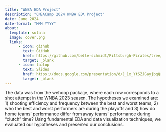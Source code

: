 ```yaml
---
title: "WNBA EDA Project"
description: "CMSACamp 2024 WNBA EDA Project"
date: June 2024
date-format: "MMM YYYY"
about: 
  template: solana
  image: cover.png
  links:
      - icon: github
        text: GitHub
        href: https://github.com/belle-schmidt/Pittsburgh-Pirates/tree/main
        target: _blank
      - icon: laptop
        text: Slides
        href: https://docs.google.com/presentation/d/1_1x_YtSZJGayjbqQrRSovPsJ_z3kGCAPemvePHi2UAQ/edit#slide=id.g2e5d72eebd7_0_930
        target: _blank
---
```

The data was from the wehoop package, where each row corresponds to a shot attempt in the WNBA 2023 season. The hypotheses we examined are: 1) shooting efficiency and frequency between the best and worst teams, 2) who the best and worst performers are during the playoffs and 3) how do home teams’ performance differ from away teams’ performance during “clutch” time? Using fundamental EDA and data visualization techniques, we evaluated our hypotheses and presented our conclusions.
